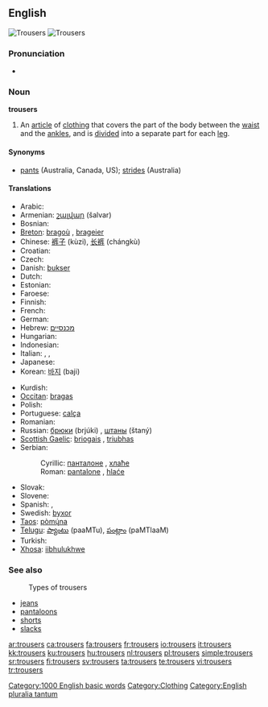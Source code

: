 ==English==
{{wikipedia}}
[[Image:Overzeas longpocket jeans.jpg|thumb|Trousers]]
[[Image:Trousers.jpg|thumb|Trousers]]

===Pronunciation===
* {{audio|en-us-trousers.ogg|Audio (US)}}

===Noun===
'''trousers''' {{pluralonly}}

# {{context|UK,CA}} An [[article]] of [[clothing]] that covers the part of the body between the [[waist]] and the [[ankle]]s, and is [[divide]]d into a separate part for each [[leg]].

====Synonyms====
* [[pants]] (Australia, Canada, US); [[strides]] (Australia)

====Translations====
{{trans-top|an article of clothing that covers the part of the body between the waist and the ankles}}
* Arabic: {{Arab|[[بنطلون]]}} {{unicode|(banʈalón)}} {{m}}
* Armenian: [[շալվար]] (šalvar)
* Bosnian: {{t-|bs|pantalone|f|p}}
* [[Breton]]: [[bragoù]] {{m}}, [[brageier]] {{p}}
* Chinese: [[裤子]] (kùzi), [[长裤]] (chángkù)
* Croatian: {{t-|hr|hlače|f|p}}
* Czech: {{t+|cs|kalhoty|f|p}}
* Danish: [[bukser]] {{c|p}}
* Dutch: {{t+|nl|broek|f|s}}
* Estonian: {{t-|et|püksid|p}}
* Faroese: {{t-|fo|buksur|f|p|xs=Faroese}}
* Finnish: {{t+|fi|housut|p}}
* French: {{t+|fr|pantalon|m|s}}
* German: {{t+|de|Hose|f|s}}
* Hebrew: [[מכנסיים]]
* Hungarian: {{t+|hu|nadrág|s}}
* Indonesian: {{t-|id|celana|xs=Indonesian}}
* Italian: {{t-|it|calzoni|f|p}}, {{t+|it|pantaloni|m|p}}, {{t-|it|brache|f|p}}
* Japanese: {{t-|ja|ズボン|tr=zubon|sc=Jpan}}
* Korean: [[바지]] (baji)
{{trans-mid}}
* Kurdish: {{KUchar|[[پانتۆڵ]]}}
* [[Occitan]]: [[bragas]] {{f|p}}
* Polish: {{t+|pl|spodnie|p}}
* Portuguese: [[calça]] {{f|s}}
* Romanian: {{t-|ro|pantaloni|f}}
* Russian: [[брюки]] (brjúki) {{f|p}}, [[штаны]] (štaný) {{m|p}}
* [[Scottish Gaelic]]: [[briogais]] {{f}}, [[triubhas]] {{m}}
* Serbian:
*: Cyrillic: [[панталоне#Serbian|панталоне]] {{f|p}}, [[хлаће]] {{f|p}}
*: Roman: [[pantalone#Serbian|pantalone]] {{f|p}}, [[hlaće]] {{f|p}}
* Slovak: {{t-|sk|nohavice|f|p}}
* Slovene: {{t+|sl|hlače|f|p}}
* Spanish: {{t+|es|pantalón|m|s}}, {{t+|es|pantalones|m|p}}
* Swedish: [[byxor]] {{p}}
* [[Taos]]: [[pòmų́na]]
* [[Telugu]]: [[ప్యాంటు]] (paaMTu), [[పంట్లాం]] (paMTlaaM)
* Turkish: {{t+|tr|pantolon}}
* [[Xhosa]]: [[iibhulukhwe]]
{{trans-bottom}}

===See also===
: Types of trousers
* [[jeans]]
* [[pantaloons]]
* [[shorts]]
* [[slacks]]

[[Category:1000 English basic words]]
[[Category:Clothing]]
[[Category:English pluralia tantum]]

[[ar:trousers]]
[[ca:trousers]]
[[fa:trousers]]
[[fr:trousers]]
[[io:trousers]]
[[it:trousers]]
[[kk:trousers]]
[[ku:trousers]]
[[hu:trousers]]
[[nl:trousers]]
[[pl:trousers]]
[[simple:trousers]]
[[sr:trousers]]
[[fi:trousers]]
[[sv:trousers]]
[[ta:trousers]]
[[te:trousers]]
[[vi:trousers]]
[[tr:trousers]]